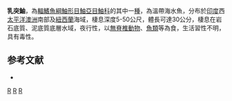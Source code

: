 {{Speciesbox
| taxon = Scorpaena papillosa
| image = Scorpaena papillosa (Schneider & Forster, 1801) Red Rockcod, or red scorpionfish, "Grandaddy".jpg
| status = NE
| status_system = IUCN3.1
| binomial_authority =  [[Schneider|Schneider]] & [[Forster|Forster]], 1801 
| synonyms = *''Synanceia papillosus, Schneider & Forster, 1801''
*''Helicolenus papillosus, Schneider & Forster, 1801''
*''Scorpaena papillosus, Schneider & Forster, 1801''
}}

'''乳突鮋'''，為[[輻鰭魚綱|輻鰭魚綱]][[鮋形目|鮋形目]][[鮋亞目|鮋亞目]][[鮋科|鮋科]]的其中一[[種|種]]，為溫帶海水魚，分布於[[印度|印度]]西[[太平洋|太平洋]][[澳洲|澳洲]]南部及[[紐西蘭|紐西蘭]]海域，棲息深度5-50公尺，體長可達30公分，棲息在岩石底質、泥底質底層水域，夜行性，以[[無脊椎動物|無脊椎動物]]、[[魚類|魚類]]等為食，生活習性不明，具有毒性。

==参考文献==
*{{FishBase_species|genus=Scorpaena|species=papillosa|year=2014|month=7}}

{{taxonbar}}
[[Category:有毒魚類|R]]
[[Category:鮋屬|R]]
[[Category:1801年描述的魚類|R]]